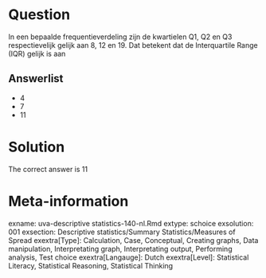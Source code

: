 Question
========

In een bepaalde frequentieverdeling zijn de kwartielen Q1, Q2 en Q3 respectievelijk gelijk aan 8, 12 en 19. Dat betekent dat de Interquartile Range (IQR) gelijk is aan 

Answerlist
----------
* 4
* 7
* 11

Solution
========

The correct answer is  11 

Meta-information
================
exname: uva-descriptive statistics-140-nl.Rmd 
extype: schoice 
exsolution: 001 
exsection: Descriptive statistics/Summary Statistics/Measures of Spread
exextra[Type]: Calculation, Case, Conceptual, Creating graphs, Data manipulation, Interpretating graph, Interpretating output, Performing analysis, Test choice 
exextra[Langauge]: Dutch 
exextra[Level]: Statistical Literacy, Statistical Reasoning, Statistical Thinking 
